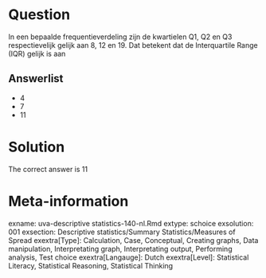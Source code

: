 Question
========

In een bepaalde frequentieverdeling zijn de kwartielen Q1, Q2 en Q3 respectievelijk gelijk aan 8, 12 en 19. Dat betekent dat de Interquartile Range (IQR) gelijk is aan 

Answerlist
----------
* 4
* 7
* 11

Solution
========

The correct answer is  11 

Meta-information
================
exname: uva-descriptive statistics-140-nl.Rmd 
extype: schoice 
exsolution: 001 
exsection: Descriptive statistics/Summary Statistics/Measures of Spread
exextra[Type]: Calculation, Case, Conceptual, Creating graphs, Data manipulation, Interpretating graph, Interpretating output, Performing analysis, Test choice 
exextra[Langauge]: Dutch 
exextra[Level]: Statistical Literacy, Statistical Reasoning, Statistical Thinking 
